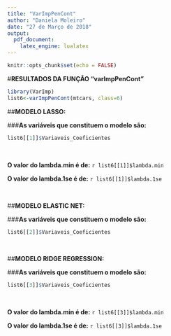 ---
title: "VarImpPenCont"
author: "Daniela Moleiro"
date: "27 de Março de 2018"
output:
  pdf_document:
    latex_engine: lualatex
---

```{r setup, include=FALSE}
knitr::opts_chunk$set(echo = FALSE)
```

#**RESULTADOS DA FUNÇÃO "varImpPenCont"**
```{r varImpPenBi, echo=FALSE, cache=FALSE, include=FALSE, results=FALSE, warning=FALSE, comment=FALSE, warning=FALSE}
library(VarImp)
list6<-varImpPenCont(mtcars, class=6)
```

##**MODELO LASSO:**

###**As variáveis que constituem o modelo são:**  
```{r, echo=FALSE}
list6[[1]]$Variaveis_Coeficientes
```

&nbsp;

**O valor do lambda.min é de:**
`r list6[[1]]$lambda.min`

**O valor do lambda.1se é de:**
`r list6[[1]]$lambda.1se`

&nbsp;

##**MODELO ELASTIC NET:**

###**As variáveis que constituem o modelo são:**
```{r, echo=FALSE}
list6[[2]]$Variaveis_Coeficientes
```

&nbsp;

##**MODELO RIDGE REGRESSION:**

###**As variáveis que constituem o modelo são:**
```{r, echo=FALSE}
list6[[3]]$Variaveis_Coeficientes
```

&nbsp;

**O valor do lambda.min é de:**
`r list6[[3]]$lambda.min`

**O valor do lambda.1se é de:**
`r list6[[3]]$lambda.1se`
